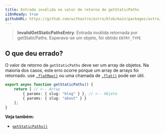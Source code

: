 ```yaml
---
title: Entrada inválida no valor de retorno de getStaticPaths
i18nReady: true
githubURL: https://github.com/withastro/astro/blob/main/packages/astro/src/core/errors/errors-data.ts
---
```


> **InvalidGetStaticPathsEntry**: Entrada inválida retornada por getStaticPaths. Esperava-se um objeto, foi obtido `ENTRY_TYPE`
## O que deu errado?
O valor de retorno de `getStaticPaths` deve ser um array de objetos. Na maioria dos casos, este erro ocorre porque um array de arrays foi retornado. use [`.flatMap()`](https://developer.mozilla.org/en-US/docs/Web/JavaScript/Reference/Global_Objects/Array/flatMap) ou uma chamada de [`.flat()`](https://developer.mozilla.org/en-US/docs/Web/JavaScript/Reference/Global_Objects/Array/flat) pode ser útil.

```ts title="pages/blog/[id].astro"
export async function getStaticPaths() {
	return [ // <-- Array
		{ params: { slug: "blog" } }, // <-- Objeto
		{ params: { slug: "about" } }
	];
}
```

**Veja também:**
-  [`getStaticPaths()`](/pt-br/reference/routing-reference/#getstaticpaths)